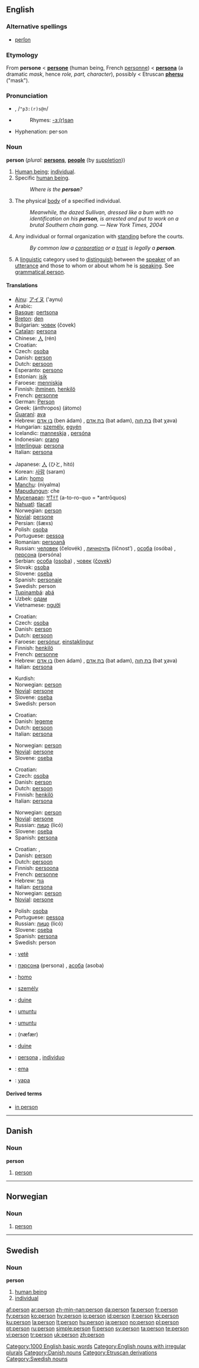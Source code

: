 {{see|Person}}
{{wikipedia|Person (disambiguation)}}
{{wikipedia}}
==English==

{{rank|wife|hear|least|311|person|case|fact|known}}

===Alternative spellings===
* [[perſon]] {{i|archaic}}

===Etymology===
From {{ME.}} '''persone''' < {{OF.}} '''[[persone]]''' (human being, French [[personne]]) < {{L.}} '''[[persona]]''' (a dramatic ''mask'', hence ''role, part, character''), possibly < Etruscan '''[[phersu]]''' ("mask").

===Pronunciation===
*{{IPA|/ˈpɜː(r)sən/}}, /<tt>"p3:(r)s@n</tt>/
*{{audio|en-us-person.ogg|Audio (US)}}
*:Rhymes: [[Rhymes:English:-ɜː(r)sən|-ɜː(r)sən]]
*Hyphenation: per&middot;son

===Noun===
'''person''' (''plural:'' '''[[persons]]''', '''[[people]]''' (by [[suppletion]]))

# [[Human being]]; [[individual]].
# Specific [[human being]].
#:''Where is the '''person'''?''
# The physical [[body]] of a specified individual.
#:''Meanwhile, the dazed Sullivan, dressed like a bum with no identification on his '''person''', is arrested and put to work on a brutal Southern chain gang.'' — ''New York Times, 2004''
# {{law}} Any individual or formal organization with [[standing]] before the courts.
#:''By common law a [[corporation]] or a [[trust]] is legally a '''person'''.''
# {{grammar}} A [[linguistic]] category used to [[distinguish]] between the [[speaker]] of an [[utterance]] and those to whom or about whom he is [[speaking]]. See [[grammatical person]].

====Translations====
{{trans-top|human being}}
*[[Ainu]]: [[アイヌ]] ('aynu)
*Arabic: {{ARchar|[[شخص|شَخص]]}} {{IPAchar|(ʃáxʂ)}}
*[[Basque]]: [[pertsona]]
*[[Breton]]: [[den]] {{m}}
*Bulgarian: [[човек]] (čovek) {{m}}
*[[Catalan]]: [[persona]] {{f}}
*Chinese: [[人]] (rén)
*Croatian: {{t-|hr|osoba|f}}
*Czech: [[osoba]] {{f}}
*Danish: [[#Danish|person]] {{c}}
*Dutch: [[persoon]] {{m|f}}
*Esperanto: [[persono]]
*Estonian: [[isik]]
*Faroese: [[menniskja]] {{n}}
*Finnish: [[ihminen]], [[henkilö]]
*French: [[personne]] {{f}}
*German: [[Person]] {{f}}
*Greek: {{t+|el|άνθρωπος|m}} (ánthropos) {{t|el|άτομο|n}} (átomo)
*[[Guaraní]]: [[ava]]
*Hebrew: [[בן אדם]] (ben ádam) {{m}}, [[בת אדם]] (bat adam){{f}}, [[בת חוה]] (bat χava) {{f}}
*Hungarian: [[személy]], [[egyén]]
*Icelandic: [[manneskja]] {{f}}, [[persóna]] {{f}}
*Indonesian: [[orang]]
*[[Interlingua]]: [[persona]]
*Italian: [[persona]] {{f}}
{{trans-mid}}
*Japanese: [[人]] (ひと, hitó)
*Korean: [[사람]] (saram)
*Latin: [[homo]] {{m}}
*[[Manchu]]: (niyalma)
*[[Mapudungun]]: che
*[[Mycenaean]]: [[𐀀𐀵𐀫𐀦]] (a-to-ro-quo = *antrōquos)
*[[Nahuatl]]: [[tlacatl]]
*Norwegian: [[#Norwegian|person]]
*[[Novial]]: [[persone]]
*Persian: {{FAchar|[[شخص|شَخص]]}} (šæxs)
*Polish: [[osoba]] {{f}}
*Portuguese: [[pessoa]] {{f}}
*Romanian: [[persoană]] {{f}}
*Russian: [[человек]] (čelovék) {{m}}, [[личночть]] (líčnost’) {{n}}, [[особа]] (osóba) {{f}}, [[персона]] (persóna) {{f}}
*Serbian: [[особа]] ([[osoba]]) {{f}}, [[човек]] ([[čovek]]) {{m}}
*Slovak: [[osoba#Slovak|osoba]] {{f}}
*Slovene: [[oseba]] {{f}}
*Spanish: [[personaje]]
*Swedish: person {{c}}
*[[Tupinambá]]: [[abá]]
*Uzbek: [[одам]]
*Vietnamese: [[người]]
{{trans-bottom}}

{{trans-top|specific human being}}
*Croatian: {{t-|hr|osoba|f}}
*Czech: [[osoba]] {{f}}
*Danish: [[#Danish|person]] {{c}}
*Dutch: [[persoon]] {{m|f}}
*Faroese: [[persónur]], [[einstaklingur]] {{m}}
*Finnish: [[henkilö]]
*French: [[personne]] {{f}}
*Hebrew: [[בן אדם]] (ben ádam) {{m}}, [[בת אדם]] (bat adam){{f}}, [[בת חוה]] (bat χava) {{f}}
*Italian: [[persona]] {{f}}
{{trans-mid}}
*Kurdish: {{KUchar|[[که‌سێک]]}}
*Norwegian: [[#Norwegian|person]]
*[[Novial]]: [[persone]]
*Slovene: [[oseba]] {{f}}
*Swedish: person
{{trans-bottom}}

{{trans-top|the physical body of a specified individual}}
*Croatian: {{t|hr|tijelo|n}}
*Danish: [[legeme]] {{n}}
*Dutch: [[persoon]] {{m|f}}
*Italian: [[persona]] {{f}}
{{trans-mid}}
*Norwegian: [[#Norwegian|person]]
*[[Novial]]: [[persone]]
*Slovene: [[oseba]] {{f}}
{{trans-bottom}}

{{trans-top|any individual or formal organization with standing before the courts}}
*Croatian: {{t-|hr|osoba|f}}
*Czech: [[osoba]] {{f}}
*Danish: [[#Danish|person]] {{c}}
*Dutch: [[persoon]] {{m|f}}
*Finnish: [[henkilö]]
*Italian: [[persona]] {{f}}
{{trans-mid}}
*Norwegian: [[#Norwegian|person]]
*[[Novial]]: [[persone]]
*Russian: [[лицо]] (licó) {{n}}
*Slovene: [[oseba]] {{f}}
*Spanish: [[persona]] {{f}}
{{trans-bottom}}

{{trans-top|linguistic category}}
*Croatian: {{t-|hr|osoba|f}}, {{t-|hr|lice|n}}
*Danish: [[#Danish|person]] {{c}}
*Dutch: [[persoon]] {{m|f}}
*Finnish: [[persoona]]
*French: [[personne]] {{f}}
*Hebrew: [[גוף]] {{m}}
*Italian: [[persona]] {{f}}
*Norwegian: [[#Norwegian|person]]
*[[Novial]]: [[persone]]
{{trans-mid}}
*Polish: [[osoba]] {{f}}
*Portuguese: [[pessoa]] {{f}}
*Russian: [[лицо]] (licó) {{n}}
*Slovene: [[oseba]] {{f}}
*Spanish: [[persona]] {{f}}
*Swedish: person
{{trans-bottom}}

{{ttbc-top}}
*{{ttbc|Albanian}}: [[vetë]] {{f}}
*{{ttbc|Belarusian}}: [[пэрсона]] (persona) {{f}}, [[асоба]] (asoba) {{f}}
*{{ttbc|Esperanto}}: [[homo]]
*{{ttbc|Hungarian}}: [[személy]]
*{{ttbc|Irish}}: [[duine]]
*{{ttbc|Kinyarwanda}}: [[umuntu]]
{{ttbc-mid}}
*{{ttbc|Kirundi}}: [[umuntu]]
*{{ttbc|Persian}}: {{FAchar|[[نفر|نَفَر]]}} (næfær)
*{{ttbc|Scottish Gaelic}}: [[duine]] {{m}}
*{{ttbc|Spanish}}: [[persona]] {{f}}, [[individuo]] {{m}}
*{{ttbc|Tetum}}: [[ema]]
*{{ttbc|Warlpiri}}: [[yapa]]
{{ttbc-bottom}}

====Derived terms====
*[[in person]]

[[Category:1000 English basic words]]
[[Category:English nouns with irregular plurals]]

----

==Danish==

===Noun===
'''person''' {{c}}

# [[#English|person]]

[[Category:Danish nouns]]

----

==Norwegian==

===Noun===
{{no-noun-m1|person}}

# [[#English|person]]

----

==Swedish==
{{sv-noun|gender=Common|person|personen|personer|personerna|persons|personens|personers|personernas}}

===Noun===
'''person'''

# [[human being]]
# [[individual]]

[[Category:Etruscan derivations]]
[[Category:Swedish nouns]]

[[af:person]]
[[ar:person]]
[[zh-min-nan:person]]
[[da:person]]
[[fa:person]]
[[fr:person]]
[[fy:person]]
[[ko:person]]
[[hy:person]]
[[io:person]]
[[id:person]]
[[it:person]]
[[kk:person]]
[[ku:person]]
[[la:person]]
[[lt:person]]
[[hu:person]]
[[ja:person]]
[[no:person]]
[[pl:person]]
[[pt:person]]
[[ru:person]]
[[simple:person]]
[[fi:person]]
[[sv:person]]
[[ta:person]]
[[te:person]]
[[vi:person]]
[[tr:person]]
[[uk:person]]
[[zh:person]]
